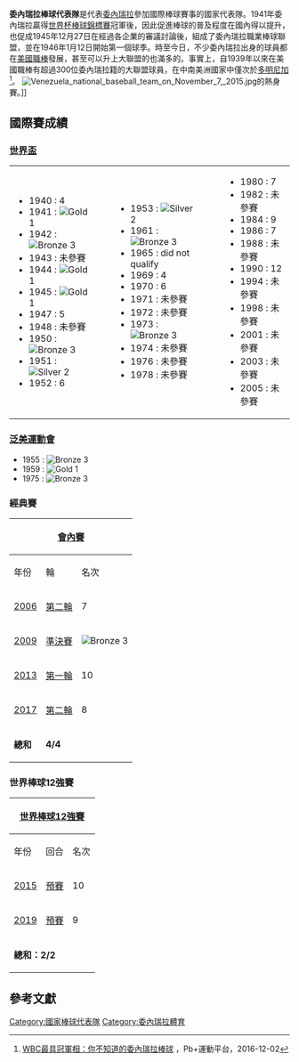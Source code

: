 {{Infobox National baseball team
|Logo = [[File:Selección_de_béisbol_de_Venezuela.gif|200px]]
|Name = 委內瑞拉棒球代表隊
|Country = {{flag|Venezuela}}
|Federation = [[委內瑞拉職業棒球聯盟|委內瑞拉職業棒球聯盟]]
|Confederation = [[泛美棒球聯合會|泛美棒球聯合會]]
|Manager = 蘇貝洛（Carlos Subero）
|WBSC Rank = 9
|WBSC rank = 9（2019年）<ref name="ibaf rankings oct09">{{cite web|url=http://rankings.wbsc.org/team/VEN/baseball/men|title=WBSC世界排名|date=2018年12月17日|accessdate=2018年12月17日|publisher=世界棒壘球總會|archive-date=2018年12月24日|archive-url=https://web.archive.org/web/20181224024752/http://rankings.wbsc.org/team/VEN/baseball/men|dead-url=no}}</ref> 
|WBSC best = 6（2015年）
|WBSC worst = 11（2018年9月25日）
<!-- Olympics -->
|Olympic apps = 
|Olympic first = 
|Olympic best = 
<!-- World Baseball Classic -->
|WBC apps = 2
|WBC first = 2006
|WBC best = [[File:Med_3.png|File:Med 3.png]] 銅牌（[[2009年世界棒球经典赛|2009]]）
<!-- World Cup -->
|WC apps = 18
|WC first = 1940
|WC best = [[Image:Med_1.png|Gold]] 金牌（1941、1944、1945）
<!-- Intercontental Cup -->
|IC apps = 2
|IC first = 1973
|IC best = 6（1次，2002年）
<!-- Pan American Games -->
|PAG apps = 3
|PAG first = 1955
|PAG best =  [[Image:Med_1.png|Gold]] 金牌（1959）
|h_title=主場
|h_pattern_cap =
|h_cap=800020
|h_pattern_la=
|h_leftarm=800020
|h_pattern_b=
|h_body=800020
|h_pattern_ra=
|h_rightarm=800020
|h_pattern_pants=
|h_pants=808080
|h_socks=800020
|a_title=客場
|a_pattern_cap=
|a_cap=800020
|a_pattern_la=_cuffpipingonwhite
|a_leftarm=800020
|a_pattern_b=_baseball_pipingonwhite
|a_body=800020
|a_pattern_ra=_cuffpipingonwhite
|a_rightarm=800020
|a_pattern_pants=_beltonwhite
|a_pants=800020
|a_socks=800020
}}
'''委內瑞拉棒球代表隊'''是代表[[委內瑞拉|委內瑞拉]]參加國際棒球賽事的國家代表隊。1941年委內瑞拉贏得[[世界盃棒球賽|世界杯棒球錦標賽]]冠軍後，因此促進棒球的普及程度在國內得以提升，也促成1945年12月27日在經過各企業的審議討論後，組成了委內瑞拉職業棒球聯盟，並在1946年1月12日開始第一個球季。時至今日，不少委內瑞拉出身的球員都在[[美國職棒|美國職棒]]發展，甚至可以升上大聯盟的也滿多的。事實上，自1939年以來在美國職棒有超過300位委內瑞拉籍的大聯盟球員，在中南美洲國家中僅次於[[多明尼加|多明尼加]]<ref>[http://media.pbplus.me/12333 WBC最具冠軍相：你不知道的委內瑞拉棒球] {{Wayback|url=http://media.pbplus.me/12333 |date=20191103055632 }}，Pb+運動平台，2016-12-02</ref>。
[[File:Venezuela_national_baseball_team_on_November_7,_2015.jpg|thumb]]的熱身賽。]]


==國際賽成績==
===[[世界盃棒球賽|世界盃]]===
{|border="0" cellpadding="2"
|- valign="top"
|
* 1940 : 4
* 1941 : [[Image:Med_1.png|Gold]] 1
* 1942 : [[Image:Med_3.png|Bronze]] 3
* 1943 : 未參賽
* 1944 : [[Image:Med_1.png|Gold]] 1
* 1945 : [[Image:Med_1.png|Gold]] 1
* 1947 : 5
* 1948 : 未參賽
* 1950 : [[Image:Med_3.png|Bronze]] 3
* 1951 : [[Image:Med_2.png|Silver]] 2
* 1952 : 6
|width="15"| 
|valign="top"|
* 1953 : [[Image:Med_2.png|Silver]] 2
* 1961 : [[Image:Med_3.png|Bronze]] 3
* 1965 : did not qualify
* 1969 : 4
* 1970 : 6
* 1971 : 未參賽
* 1972 : 未參賽
* 1973 : [[Image:Med_3.png|Bronze]] 3
* 1974 : 未參賽
* 1976 : 未參賽
* 1978 : 未參賽
|width="15"| 
|valign="top"|
* 1980 : 7
* 1982 : 未參賽
* 1984 : 9
* 1986 : 7
* 1988 : 未參賽
* 1990 : 12
* 1994 : 未參賽
* 1998 : 未參賽
* 2001 : 未參賽
* 2003 : 未參賽
* 2005 : 未參賽
|}

===[[泛美運動會|泛美運動會]]===
* 1955 : [[Image:Med_3.png|Bronze]] 3
* 1959 : [[Image:Med_1.png|Gold]] 1
* 1975 : [[Image:Med_3.png|Bronze]] 3

===經典賽===
{| class="wikitable" style="text-align: center;"
|-
!colspan=7|[[世界棒球經典賽|會內賽]]
! style="width:1%;" rowspan="7"|
!colspan=4|資格賽
|-
!年份
!輪
!名次
!勝
!負
!得分
!失分
!勝
!負
!得分
!失分
|-
| [[2006年世界棒球經典賽|2006]]
| [[2006年世界棒球經典賽第二組複賽|第二輪]]
| 7
| 3
| 3
| 22
| 20
|colspan=4 align=center| ''未舉行''
|- style="background:#c96;"
| [[2009年世界棒球經典賽|2009]]
| [[2009年世界棒球經典賽|準決賽]]
| [[Image:Med_3.png|Bronze]] 3
| 6
| 2
| 45
| 36
|colspan=4 align=center|  ''未舉行''
|-
| [[2013年世界棒球經典賽|2013]]
| [[2013年世界棒球經典賽_-_C組|第一輪]]
| 10
| 1
| 2
| 17
| 21
|colspan=4 align=center| ''自動晉級''
|-
| [[2017年世界棒球經典賽|2017]]
| [[2017年世界棒球經典賽－F組|第二輪]]
| 8
| 2
| 5
| 28
| 55
|colspan=4 align=center| ''自動晉級''
|-
| '''總和'''
| '''4/4'''
| 
| '''12'''
| '''12'''
| '''112'''
| '''132'''
| '''-'''
| '''-'''
| '''-'''
| '''-'''
|}

===世界棒球12強賽===
{| class="wikitable" style="text-align: center;"
|-
!colspan=7|[[世界棒球12強賽|世界棒球12強賽]]
! style="width:1%;" rowspan="7"|
!colspan=1|資格
|-
!年份
!回合
!名次
!勝
!負
!得分
!失分
![[世界棒壘球聯盟棒球世界排名|世界排名]]
|-
| [[2015年世界棒球12強賽|2015]]
| [[2015年世界棒球12強賽|預賽]]
| 10
| 2
| 3
| 26
| 36
|colspan=4 align=center| ''[[世界棒壘球聯盟棒球世界排名|10]]''
|-
| [[2019年世界棒球12強賽|2019]]
| [[2019年世界棒球12強賽|預賽]]
| 9
| 1
| 2
| 11
| 12
|colspan=4 align=center| ''[[世界棒壘球聯盟棒球世界排名|9]]''
|-
|colspan=3| '''總和：2/2'''
| 3
| 5
| 37
| 48
|}

==參考文獻==
<div class="references-small">
<references />
</div>


{{泛美棒球聯合會國家棒球代表隊}}

[[Category:國家棒球代表隊|Category:國家棒球代表隊]]
[[Category:委內瑞拉體育|Category:委內瑞拉體育]]